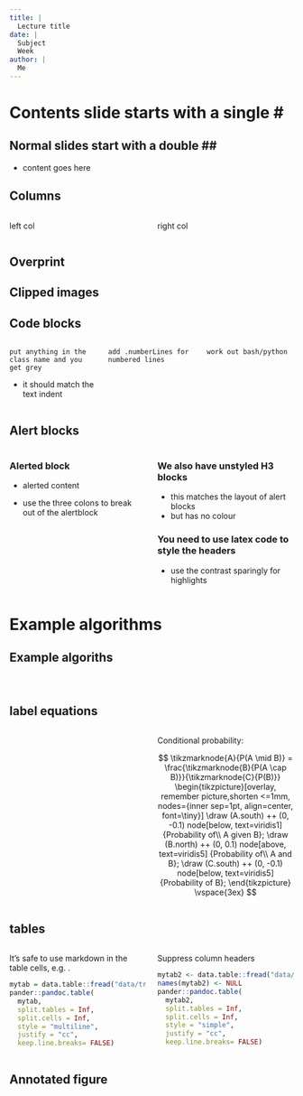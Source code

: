 ```yaml
---
title: |
  Lecture title
date: |
  Subject  
  Week
author: |
  Me  
---
```


# Contents slide starts with a single \#

## Normal slides start with a double \#\#

- content goes here

## Columns

:::::::::::::: {.columns align="center"}
::: {.column width="0.5"}

left col

:::
::: {.column width="0.5"}

right col

:::
::::::::::::::

## Overprint

## Clipped images


## Code blocks

:::::::::::::: {.columns align="center"}
::: {.column width="0.33"}

\footnotesize

```.anyclass
put anything in the
class name and you
get grey
```

- it should match the text indent

:::
::: {.column width="0.33"}

\footnotesize

```.anyclass
add .numberLines for
numbered lines
```


:::
::: {.column width="0.33"}

\footnotesize

```.anyclass
work out bash/python
```


:::
::::::::::::::

## Alert blocks

:::::::::::::: {.columns align="center"}
::: {.column width="0.5"}

::: block

### Alerted block {.alert}

- alerted content

:::

- use the three colons to break out of the alertblock

:::

::: {.column width="0.5"}

### We also have unstyled H3 blocks

- this matches the layout of alert blocks
- but has no colour

\scriptsize
\setbeamerfont{block title}{size=\tiny}

### You need to use latex code to style the headers {.alert}

- use the contrast sparingly for highlights


:::
::::::::::::::

# Example algorithms

## Example algoriths

:::::::::::::: {.columns align="center"}
::: {.column width="0.5"}

<!-- alert looks good with \usepackage[lined,linesnumbered]{algorithm2e} -->
<!-- otherwise, use \usepackage[lined,linesnumbered,ruled,titlenotnumbered]{algorithm2e} -->

\scriptsize
\setbeamerfont{block title}{size=\footnotesize}


### {.alert}

\RestyleAlgo{algoruled}

\begin{algorithm}[H]  

\NoCaptionOfAlgo
\DontPrintSemicolon
\SetAlgoVlined
%\SetAlgoNoEnd

\caption{K-means $(D, k, \epsilon)$}

$t=0$\;
Randomly initialize $k$ centroids: $\mu_1^t, \mu_2^t, ..., \mu_k^t \in \mathbb{R}^d$ \;

\Repeat{$ \sum_{i=1}^{k}{\left\Vert \mu_i^t - \mu_i^{t-1} \right\Vert^2 \leq \epsilon}$}{
  $t \gets t + 1$ \;
  $C_j \gets \varnothing$ for all $j = 1, ..., k$ \;
  \tcp{Cluster assignment step}
  \ForEach{$x_j \in D$}{
    $j^* \gets \arg \min_i \left\{\left\Vert x_j - \mu_i^t \right\Vert^2 \right\}$
      \tcp*[r]{Assign $x_j$ to closest centroid}
    $C_{j^*} \gets C_{j^*} \cup \left\{x_j \right\}$ \;
    }
  \tcp{Centroid update step}
  \ForEach{$i=1 \text{ to } k$}{
    $ \mu_i^t \gets \frac{1}{\lvert C_i \rvert} \sum_{x_j \in C_i}{x_j}$
  }
}

\end{algorithm}

:::
::: {.column width="0.5"}

\scriptsize
\setbeamerfont{block title}{size=\footnotesize}

### {.alert}


\RestyleAlgo{algoruled}

\begin{procedure}[H]  

%\NoCaptionOfAlgo
\DontPrintSemicolon
%\SetAlgoVlined
\SetAlgoNoEnd

\caption{Dbscan(X, $\epsilon$, minpts)}

\SetKwFunction{GetNeighbours}{GetNeighbours} 

\ForEach{unvisited point $x \in X$}{
  mark $x$ as visited \;
  $N \gets \GetNeighbours{x, ε}$ \;
  \If{$\lvert N \rvert < minpts$}{
    mark $x$ as noise}
  \Else{
    $C \gets \left\{ x \right\}$ \;
    \ForEach{point $x' \in N$}{
      $N \gets N \setminus x'$ \;
      \If{$x'$ is not visited}{
        mark $x'$ as visited \;
        $N' \gets \GetNeighbours{x′, ε}$ \;
        \If{$\lvert N' \rvert \geq minpts$}{
          $N \gets N \cup N'$}}
      \If{$x'$ is not yet member of any cluster}{
        $C \gets C \cup \left\{ x' \right\}$}
    }}}


\end{procedure}

:::
::::::::::::::


## label equations

:::::::::::::: {.columns align="center"}
::: {.column width="0.5"}


\begin{alignat*}{3}
& \text{Non-negativity: } && d(a,b) && \geq 0 \\
& \text{Identity: } && d(a,a) && = 0 \\
& \text{Symmetry: } && d(a,b) && = d(b,a) \\
& \text{Triangle inequality: }  && d(a,c) && \leq d(a,b)+ d(b,c)
\end{alignat*}

:::
::: {.column width="0.5"}


\footnotesize\centering

Conditional probability:

\vspace{2ex}

$$
\tikzmarknode{A}{P(A \mid B)} = \frac{\tikzmarknode{B}{P(A \cap B)}}{\tikzmarknode{C}{P(B)}}
\begin{tikzpicture}[overlay, remember picture,shorten <=1mm,
                    nodes={inner sep=1pt, align=center, font=\tiny}]
\draw (A.south) ++ (0, -0.1) node[below, text=viridis1] {Probability of\\ A given B};
\draw (B.north)  ++ (0, 0.1) node[above, text=viridis5] {Probability of\\ A and B};
\draw (C.south)  ++ (0, -0.1) node[below, text=viridis5] {Probability of B};
\end{tikzpicture}
\vspace{3ex}
$$


:::
::::::::::::::

## tables

:::::::::::::: {.columns align="center"}
::: {.column width="0.5"}

It's safe to use markdown in the table cells, e.g. \textcolor{viridis5}{like this}.

```r
mytab = data.table::fread("data/trees.csv", header = TRUE)
pander::pandoc.table(
  mytab,
  split.tables = Inf,
  split.cells = Inf,
  style = "multiline",
  justify = "cc",
  keep.line.breaks= FALSE)
```


:::
::: {.column width="0.5"}


Suppress column headers

```r
mytab2 <- data.table::fread("data/treeseq.txt", header = FALSE)
names(mytab2) <- NULL
pander::pandoc.table(
  mytab2,
  split.tables = Inf,
  split.cells = Inf,
  style = "simple",
  justify = "cc",
  keep.line.breaks= FALSE)
```

:::
::::::::::::::


## Annotated figure {.fragile}


\begin{center}

\tikzset{
  invisible/.style={opacity=0},
  visible on/.style={alt=#1{}{invisible}},
  alt/.code args={<#1>#2#3}{%
    \alt<#1>{\pgfkeysalso{#2}}{\pgfkeysalso{#3}} % \pgfkeysalso doesn't change the path
  },
}

\begin{tikzpicture}
<!-- you HAVE to use latexincludegraphics -->

\node[above right, inner sep=0] (image) at (0,0) {
  \latexincludegraphics[width=0.9\textwidth]{img/COMP90014_week5B-012.jpg}
};

% Scope for axes
\begin{scope}[
  x={($0.1*(image.south east)$)},
  y={($0.1*(image.north west)$)}]

  % Grid
  \draw[lightgray,step=1] (image.south west) grid (image.north east);

  % Axes' labels
  \foreach \x in {0,1,...,10} { \node [below] at (\x,0) {\x}; }
  \foreach \y in {0,1,...,10} { \node [left] at (0,\y) {\y};}

  \begin{scope}[visible on=<2>]

    \draw[viridis8, very thick] %
      (3.5, 3.5) rectangle (5.5,9.5) ;

    \node[viridis8,
          anchor = south] %
      at (4.5,9.5) {Different strategies} ;
    
    \draw[->, viridis8, line width=2pt] (5.5, 6.5) -- (8,9) ;

    \node[viridis8,
          anchor=west] %
      at (8,9) {This is called holdout} ;

  \end{scope}

\end{scope}


\end{tikzpicture}
\end{center}

